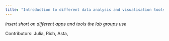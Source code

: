 ```yaml
---
title: "Introduction to different data analysis and visualisation tools"
---
```


*insert short on different apps and tools the lab groups use*

Contributors: Julia, Rich, Asta,
